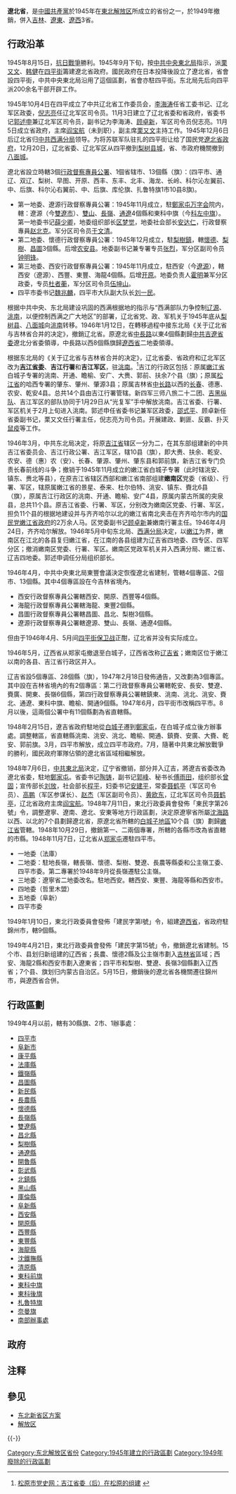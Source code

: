 {{about|中国共产党在东北解放区设立的一个省|中华民国的一个省|遼北省 (中華民國)}}
'''遼北省'''，是[[中國共產黨|中國共產黨]]於1945年在[[東北解放区|東北解放区]]所成立的省份之一，於1949年撤銷，併入[[吉林省|吉林]]、[[遼東省|遼東]]、[[遼西省|遼西]]3省。

{{Infobox Former Subdivision
|native_name = 
|conventional_long_name = 遼北省
|common_name = 洮
|subdivision = [[省|省]]
|nation = {{PRC}}
|year_start = 1945年
|event_start = 
|date_start = 
|year_end = 1949年
|event_end = 
|date_end = 
|p1 = 
|flag_p1 = 
|s1 = 
|flag_s1 = 
|image_flag = 
|image_coat = 
|image_map = ROC Div Liaobei.svg
|image_map_caption = 
|capital = [[遼源|遼源]]、[[四平|四平]]<small>1945-1949</small>
|common_languages       =
|stat_year1             = 
|stat_area1             = 
|stat_pop1              = 
}}

== 行政沿革 ==
1945年8月15日，[[抗日戰爭|抗日戰爭]]勝利。1945年9月下旬，按[[中共中央东北局|中共中央東北局]]指示，派[[栗又文|栗又文]]、[[韩健|韩健]]在[[四平街|四平街]]籌建遼北省政府。國民政府在日本投降後設立了遼北省，省會設四平街，中共中央東北局沿用了這個區劃，省會亦駐四平街。东北局先后向四平派200余名干部开辟工作。

1945年10月4日在四平成立了中共辽北省工作委员会，[[李海涛|李海涛]]任省工委书记、辽北军区政委，[[倪志亮|倪志亮]]任辽北军区司令员。11月3日建立了辽北省委和省政府，省委书记[[郭述申|郭述申]]兼辽北军区司令员，副书记为李海涛、[[顾卓新|顾卓新]]，军区司令员倪志亮。11月5日成立省政府，主席[[阎宝航|阎宝航]]（未到职），副主席[[栗又文|栗又文]]主持工作。1945年12月6日后辽北省归[[中共西满分局|中共西满分局]]领导。为将苏联军队驻扎的四平街让给了国民党[[遼北省政府|遼北省政府]]，12月20日，辽北省委、辽北军区从四平撤到[[梨树镇_(梨树县)|梨树县城]]，省、市政府機關撤到[[八面城镇|八面城]]。

遼北省設立時轄3個[[行政督察專員公署|行政督察專員公署]]、1個省辖市、13個縣（旗）：(四平市、通辽、双辽、梨树、早图、开原、西丰、东丰、北丰、海龙、长岭、科尔沁左翼前、中、后旗、科尔沁右翼前、中、后旗、库伦旗、扎鲁特旗1市10县8旗)。
*第一地委、遼源行政督察專員公署：1945年11月成立，駐[[鄭家屯|鄭家屯]][[世界红卍字会|万字会]]院内，轄：遼源（今[[雙遼市|雙遼市]]）、[[双山县|雙山]]、[[長嶺|長嶺]]、[[通辽县|通遼]]4個縣和東科中旗（今[[科左中旗|科左中旗]]）。第一地委书记[[薛少卿|薛少卿]]，地委组织部长[[区梦觉|区梦觉]]，地委社会部长[[安达仁|安达仁]]，行政督察專員[[赵北克|赵北克]]。军分区司令员[[于文清|于文清]]。
*第二地委、懷德行政督察專員公署：1945年12月成立，駐[[梨树镇_(梨树县)|梨樹鎮]]，轄[[懷德縣|懷德]]、[[梨樹縣|梨樹]]、[[昌图县|昌圖]]3個縣。后增[[农安县|农安县]]。地委副书记兼专署专员[[张烈|张烈]]，军分区副司令员[[钟明锋|钟明锋]]。
*第三地委、西安行政督察專員公署：1945年11月成立，駐西安（今[[遼源|遼源]]），轄西安（遼源）、西豐、東豐、海龍4個縣。后增[[开原|开原]]。地委负责人[[霍明|霍明]]兼军分区政委，专员[[杜者蘅|杜者蘅]]，军分区司令员[[伍坤山|伍坤山]]。
*四平市委书记[[魏兆麟|魏兆麟]]，四平市大队副大队长[[刘一民|刘一民]]。

根据中共中央、东北局建设巩固的西满根据地的指示与“西满部队力争控制[[辽源县|辽源]]、[[洮南|洮南]]，以便控制西满之广大地区”的部署，辽北省党、政、军机关于1945年底从[[梨树县|梨树县]]、[[八面城镇|八面城]]向[[洮南|洮南]]转移。1946年1月12日，在轉移過程中接东北局《关于辽北省与吉林省合并的决定》，撤銷辽北省。原遼北省[[中長路|中長路]]以東4個縣劃歸[[中共中央东满分局|中共吉遼省委]]遼北分省委領導，中長路以西8個縣旗歸[[遼西省|遼西省]]二地委領導。

根据东北局的《关于辽北省与吉林省合并的决定》，辽北省委、省政府和辽北军区改为'''[[吉江省|吉江省委]]'''、'''吉江行署'''和'''吉江军区'''，驻[[洮南市|洮南]]。<ref>[http://www.sydsw.org.cn/dsyj/dszs/info/22657/2012-05-07.shtml 松原市党史网：吉江省委（后）在松原的组建] {{webarchive|url=https://web.archive.org/web/20150402093945/http://www.sydsw.org.cn/dsyj/dszs/info/22657/2012-05-07.shtml |date=2015-04-02 }}</ref>吉江的行政区包括：原属[[嫩江省|嫩江省]]白城子专署的洮南、开通、瞻榆、安广、大赉、郭前、扶余7个县（旗）；原属[[松江省|松江省]]的哈西专署的肇东、肇州、肇源3县；原属吉林省[[中长路|中长路]]以西的[[长春县|长春]]、德惠、农安、乾安4县。总共14个县由吉江行署管辖。新四军三师八旅二十二团、[[吉黑纵队|吉黑纵队]]、吉江军区的部队协同于1月29日从“光复军”手中解放洮南。吉江省委、行署、军区机关于2月上旬进入洮南。郭述申任省委书记兼军区政委，[[邵式平|邵式平]]、顾卓新任省委副书记，栗又文任行署主任，倪志亮为司令员。开展建政、剿匪、反霸、扑灭[[鼠疫|鼠疫]]等工作。 

1946年3月，中共东北局决定，将原[[吉江省|吉江省]]辖区一分为二，在其东部组建新的中共吉江省委员会、吉江行政公署、吉江军区，辖10县（旗），即大赉、扶余、乾安、农安、德（惠）农（安）、长春、肇源、肇州、肇东县和郭前旗，新吉江省专门负责长春前线的斗争；撤销于1945年11月成立的嫩江省白城子专署（此时辖洮安、镇东、赉北等县），在原吉江省辖区西部和嫩江省南部组建'''嫩南区'''党委（省级）、行署、军区，辖原属嫩江省的景星、泰来、杜尔伯特、洮安、镇东、賚北6县（旗），原属吉江行政区的洮南、开通、瞻榆、安广4县，原属内蒙古所属的突泉县，总共11个县。原吉江省委、行署、军区，分别改为嫩南区党委、行署、军区，担负11个县的根据地建设并与齐齐哈尔以北的嫩江省南北夹击在齐齐哈尔市内的[[嫩江省|国民党嫩江省政府]]的2万余人马。区党委副书记[[顾卓新|顾卓新]]兼嫩南行署主任。1946年4月24日，齐齐哈尔解放。1946年5月中旬东北局、[[西满分局|西满分局]]决定，以[[嫩江|嫩江]]为界，嫩南区在江北的各县复归嫩江省，在江南的各县组建为辽吉省四地委、四专区、四军分区；撤消嫩南区党委、行署、军区。嫩南区党政军机关并入西满分局、嫩江省、辽吉四地委。郭述申调任分局组织部长。

1946年4月，中共中央東北局東豐會議決定恢復遼北省建制，管轄4個專區、2個市、13個縣。其中4個專區設在今吉林省境內。
*西安行政督察專員公署轄西安、開原、西豐等4個縣。
*海龍行政督察專員公署轄海龍、東豐2個縣。
*昌圖行政督察專員公署轄昌圖、昌北、梨樹3個縣。
*遼源行政督察專員公署轄遼源、雙山、長嶺、通遼4個縣。
但由于1946年4月、5月间[[四平街保卫战|四平街保卫战]]正酣，辽北省并没有实际成立。

1946年5月，辽西省从郑家屯撤退至白城子，辽西省改称[[辽吉省|辽吉省]]；嫩南区位于嫩江以南的各县、吉江省行政区并入。

辽吉省設5個專區、28個縣（旗），1947年2月18日發佈通告，又改劃為3個專區。其中設在吉林省境內的有2個專區：第二行政督察專員公署轄乾安、長安、雙遼、賚廣、開東、長嶺6個縣，第四行政督察專員公署轄鎮東、洮南、洮北、洮安、賚北、通遼、東科中旗、瞻榆、開通9個縣。1947年6月，四平街市改稱四平市。8月以後，這兩個公署中有11個縣劃為省直轄縣。

1948年2月15日，遼吉省政府駐地從[[白城子|白城子]]遷到[[鄭家屯|鄭家屯]]，在白城子成立後方辦事處。調整轄區，省直轄縣洮南、洮安、洮北、瞻榆、開通、鎮賚、安廣、大賚、乾安、郭前旗。3月，四平市解放，成立四平市政府。7月，隨著中共東北解放戰爭的勝利，國民政府軍隊佔領的遼北省區域相繼解放。

1948年7月6日，[[中共東北局|中共東北局]]決定，辽宁省撤销，部分并入辽吉，將遼吉省委改為遼北省委，駐地[[鄭家屯|鄭家屯]]。省委书记[[陶铸|陶铸]]，副书记[[郭峰_(1915年)|郭峰]]、秘书长[[傅雨田|傅雨田]]，组织部长[[曾固|曾固]]；宣传部长[[刘放_(1912年)|刘放]]，社会部长[[程平|程平]]，妇委书记[[安建平|安建平]]，常委[[聂鹤亭|聂鹤亭]]（军区司令员）、[[高鹏|高鹏]]（军区参谋长）、[[赵杰_(1913年)|赵杰]]（军区副司令员）、[[黄欧东|黄欧东]]，辽北军区司令员[[聂鹤亭|聂鹤亭]]，辽北省政府主席[[阎宝航|阎宝航]]。1948年7月11日，東北行政委員會發佈「東民字第26號」令，調整遼寧、遼南、遼北、安東等地方行政區劃，決定原遼寧省所屬[[沈海铁路|沈海路]]以西、以北的7个县劃歸遼北省，原遼北省所轄的[[白城地区|白城子地區]]10个县（旗）劃歸[[嫩江省|嫩江省]]管轄。1948年10月29日，撤銷第一、二兩個專署，所轄的各縣市改為省直轄的市縣。1948年11月7日，辽北省从[[郑家屯|郑家屯]]遷駐四平市。
*一地委（法庫）
*二地委：駐地長嶺，轄長嶺、懷德、梨樹、雙遼、長農等縣委和公主嶺工委、四平市委。第二專署於1948年9月從長嶺遷駐公主嶺。
*三地委：遼寧省二地委改名。駐地西安。轄西安、東豐、海龍等縣和西安市。
*四地委（哲里木盟）
*五地委（阜新）
*四平市委 

1949年1月10日，東北行政委員會發佈「建民字第l號」令，組建[[遼西省|遼西省]]，省政府駐錦州市，轄9個縣。

1949年4月21日，東北行政委員會發佈「建民字第15號」令，撤銷遼北省建制。15个市、县划归新组建的辽西省；長農、懷德2縣及公主嶺市劃入[[吉林省|吉林省]]區域；西安、海龍2縣和西安市劃入遼東省；四平市和梨樹、雙遼、長嶺3個縣劃入辽西省；7个县、旗划归内蒙古自治区。5月15日，撤銷後的遼北省各機關遷往錦州市，與遼西省合併。

== 行政區劃 ==
1949年4月以前，轄有30縣旗、2市、1辦事處：
*[[四平市|四平市]]
*[[阜新市|阜新市]]
*[[康平縣|康平縣]]
*[[法庫縣|法庫縣]]
*[[鐵嶺縣|鐵嶺縣]]
*[[昌圖縣|昌圖縣]]
*[[新民縣|新民縣]]
*[[長農縣|長農縣]]
*[[懷德縣|懷德縣]]
*[[長嶺縣|長嶺縣]]
*[[雙遼縣|雙遼縣]]
*[[昌北縣|昌北縣]]
*[[梨樹縣|梨樹縣]]
*[[通遼縣|通遼縣]]
*[[開魯縣|開魯縣]]
*[[彰武縣|彰武縣]]
*[[北鎮縣|北鎮縣]]
*[[黑山縣|黑山縣]]
*[[庫倫縣|庫倫縣]]
*[[阜新縣|阜新縣]]
*[[西安縣|西安縣]]
*[[開原縣|開原縣]]
*[[西豐縣|西豐縣]]
*[[東豐縣|東豐縣]]
*[[海龍縣|海龍縣]]
*[[沈鐵撫縣|沈鐵撫縣]]
*[[清原縣|清原縣]]
*[[東科前旗|東科前旗]]
*[[東科中旗|東科中旗]]
*[[東科後旗|東科後旗]]
*[[札魯特旗|札魯特旗]]
*[[奈曼旗|奈曼旗]]
*[[南部辦事處|南部辦事處]]

== 政府 ==
{{Main|遼北省人民政府}}

== 注释 ==

{{Reflist|33em}}

== 參见 ==
* [[东北新省区方案|东北新省区方案]]
* [[解放区|解放区]]

{{-}}
{{中华人民共和国省级以上行政区变动}}
[[Category:东北解放区省份|Category:东北解放区省份]]

[[Category:1945年建立的行政區劃|Category:1945年建立的行政區劃]]
[[Category:1949年廢除的行政區劃|Category:1949年廢除的行政區劃]]